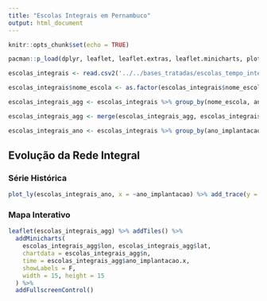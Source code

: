 ```yaml
---
title: "Escolas Integrais em Pernambuco"
output: html_document
---
```


```r
knitr::opts_chunk$set(echo = TRUE)

pacman::p_load(dplyr, leaflet, leaflet.extras, leaflet.minicharts, plotly, rgdal, tidyr) # carregar os pacotes

escolas_integrais <- read.csv2('../../bases_tratadas/escolas_tempo_integral_v2.csv') # carregar a base de dados

escolas_integrais$nome_escola <- as.factor(escolas_integrais$nome_escola) # conversão de dados

escolas_integrais_agg <- escolas_integrais %>% group_by(nome_escola, ano_implantacao, .drop=FALSE) %>% summarise(n = n()) %>% na.omit() %>% complete(ano_implantacao, nome_escola, fill = list(n = 0)) %>% filter(nome_escola != '') %>% distinct()

escolas_integrais_agg <- merge(escolas_integrais_agg, escolas_integrais, by = 'nome_escola') %>% select(!ano_implantacao.y) %>% distinct()

escolas_integrais_ano <- escolas_integrais %>% group_by(ano_implantacao) %>% summarise(n = n()) %>% mutate(n_ant = lag(n, 10L))

```

## Evolução da Rede Integral

### Série Histórica

```r

plot_ly(escolas_integrais_ano, x = ~ano_implantacao) %>% add_trace(y = ~n_ant, name = 'década anterior', mode = 'lines+markers') %>% add_trace(y = ~n, name = 'ano', mode = 'lines+markers')

```

### Mapa Interativo

```r

leaflet(escolas_integrais_agg) %>% addTiles() %>%
  addMinicharts(
    escolas_integrais_agg$lon, escolas_integrais_agg$lat,
    chartdata = escolas_integrais_agg$n,
    time = escolas_integrais_agg$ano_implantacao.x,
    showLabels = F,
    width = 15, height = 15
  ) %>%
  addFullscreenControl()

```

